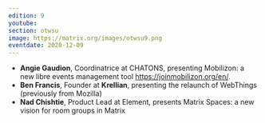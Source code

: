 ```yaml
---
edition: 9
youtube: 
section: otwsu
image: https://matrix.org/images/otwsu9.png
eventdate: 2020-12-09
---
```


* **Angie Gaudion**, Coordinatrice at CHATONS, presenting Mobilizon: a new libre events management tool <https://joinmobilizon.org/en/>.  
* **Ben Francis**, Founder at **Krellian**, presenting the relaunch of WebThings (previously from Mozilla)
* **Nad Chishtie**, Product Lead at Element, presents Matrix Spaces: a new vision for room groups in Matrix
